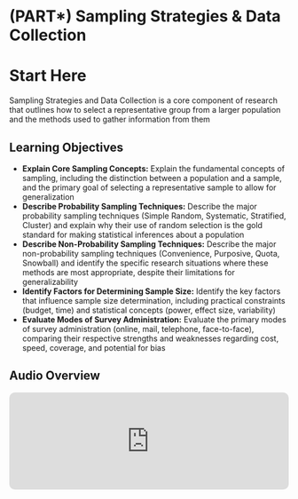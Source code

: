 # (PART\*) Sampling Strategies & Data Collection {-}

# Start Here

Sampling Strategies and Data Collection is a core component of research that outlines how to select a representative group from a larger population and the methods used to gather information from them

## Learning Objectives {-}

*  **Explain Core Sampling Concepts:** Explain the fundamental concepts of sampling, including the distinction between a population and a sample, and the primary goal of selecting a representative sample to allow for generalization
*  **Describe Probability Sampling Techniques:** Describe the major probability sampling techniques (Simple Random, Systematic, Stratified, Cluster) and explain why their use of random selection is the gold standard for making statistical inferences about a population
*  **Describe Non-Probability Sampling Techniques:** Describe the major non-probability sampling techniques (Convenience, Purposive, Quota, Snowball) and identify the specific research situations where these methods are most appropriate, despite their limitations for generalizability
*  **Identify Factors for Determining Sample Size:** Identify the key factors that influence sample size determination, including practical constraints (budget, time) and statistical concepts (power, effect size, variability)
*  **Evaluate Modes of Survey Administration:** Evaluate the primary modes of survey administration (online, mail, telephone, face-to-face), comparing their respective strengths and weaknesses regarding cost, speed, coverage, and potential for bias

<div class="section level2 unnumbered">
  <h2 class="no-stick"><strong>Audio Overview</strong></h2>
  <center>
    <iframe allow="autoplay *; encrypted-media *; fullscreen *; clipboard-write" frameborder="0" height="175" style="width:100%;max-width:660px;overflow:hidden;border-radius:10px;" sandbox="allow-forms allow-popups allow-same-origin allow-scripts allow-storage-access-by-user-activation allow-top-navigation-by-user-activation" src="https://embed.podcasts.apple.com/us/podcast/sr-sampling-strategies-data-collection/id1780125002?i=1000718486852"></iframe>
  </center>
</div>